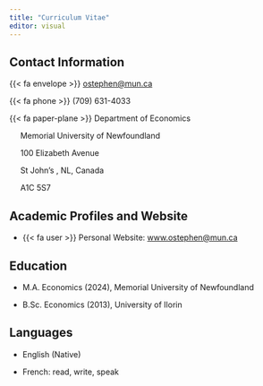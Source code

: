 ```yaml
---
title: "Curriculum Vitae"
editor: visual
---
```


## Contact Information

{{< fa envelope >}} [ostephen@mun.ca](mailto:ostephen@mun.ca)

{{< fa phone >}} (709) 631-4033

{{< fa paper-plane >}} Department of Economics

     Memorial University of Newfoundland

     100 Elizabeth Avenue

     St John's , NL, Canada

     A1C 5S7

## Academic Profiles and Website

-   {{< fa user >}} Personal Website: [www.ostephen@mun.ca](http://ostephen@mun.ca)


## Education

-   M.A. Economics (2024), Memorial University of Newfoundland

-   B.Sc. Economics (2013), University of Ilorin


## Languages

-   English (Native)

-   French: read, write, speak